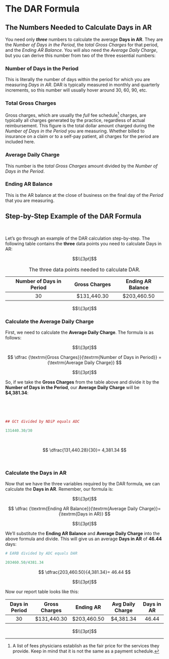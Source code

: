 # The DAR Formula
## The Numbers Needed to Calculate Days in AR

You need only ***three*** numbers to calculate the average **Days in AR**. They are the *Number of Days in the Period*, the *total Gross Charges* for that period, and the *Ending AR Balance*. You will also need the *Average Daily Charge*, but you can derive this number from two of the three essential numbers:

### Number of Days in the Period

This is literally the number of days within the period for which you are measuring *Days in AR*. DAR is typically measured in monthly and quarterly increments, so this number will usually hover around 30, 60, 90, etc.

### Total Gross Charges

Gross charges, which are usually the *full* fee schedule[^3] charges, are typically all charges generated by the practice, regardless of actual reimbursement. This figure is the total dollar amount charged during the *Number of Days in the Period* you are measuring. Whether billed to insurance on a claim or to a self-pay patient, all charges for the period are included here.

[^3]: A list of fees physicians establish as the fair price for the services they provide. Keep in mind that it is not the same as a payment schedule.

### Average Daily Charge

This number is the *total Gross Charges* amount divided by the *Number of Days in the Period*.

### Ending AR Balance

This is the AR balance at the close of business on the final day of the *Period* that you are measuring.

## Step-by-Step Example of the DAR Formula

<br>

Let's go through an example of the DAR calculation step-by-step. The following table contains the **three** data points you need to calculate Days in AR: <br>

$$\\[3pt]$$

| **Number of Days in Period** | **Gross Charges** | **Ending AR Balance** |
|:----------------------------:|:-----------------:|:---------------------:|
|              30              |   \$131,440.30    |     \$203,460.50      |

: The three data points needed to calculate DAR.

$$\\[3pt]$$

### Calculate the Average Daily Charge

First, we need to calculate the **Average Daily Charge**. The formula is as follows:

$$\\[3pt]$$

$$
\dfrac {\textrm{Gross Charges}}{\textrm{Number of Days in Period}} = {\textrm{Average Daily Charge}}
$$

$$\\[3pt]$$

So, if we take the **Gross Charges** from the table above and divide it by the **Number of Days in the Period**, our **Average Daily Charge** will be **\$4,381.34**:

<br>

<br>

```r

## GCt divided by NDiP equals ADC

131440.30/30
```

<br>

$$
\dfrac{131,440.28}{30}= 4,381.34
$$

<br>

### Calculate the Days in AR

Now that we have the three variables required by the DAR formula, we can calculate the **Days in AR**. Remember, our formula is:

$$\\[3pt]$$

$$
\dfrac {\textrm{Ending AR Balance}}{\textrm{Average Daily Charge}}= {\textrm{Days in AR}}
$$

$$\\[3pt]$$

We'll substitute the **Ending AR Balance** and **Average Daily Charge** into the above formula and divide. This will give us an average **Days in AR** of **46.44** days:

```r

# EARB divided by ADC equals DAR

203460.50/4381.34
```

$$
\dfrac{203,460.50}{4,381.34}= 46.44
$$

$$\\[3pt]$$

Now our report table looks like this:

| **Days in Period** | **Gross Charges** | **Ending AR** | **Avg Daily Charge** | **Days in AR** |
|:------------------:|:-----------------:|:-------------:|:--------------------:|:--------------:|
|         30         |   \$131,440.30    | \$203,460.50  |      \$4,381.34      |     46.44      |

$$\\[3pt]$$
